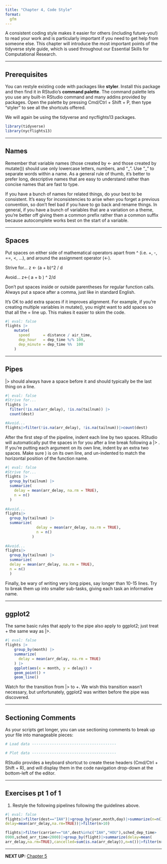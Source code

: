 ```yaml
---
title: "Chapter 4, Code Style"
format:
  gfm
---
```


A consistent coding style makes it easier for others (including future-you!) to read your work and is particularly important if you need to get help from someone else.
This chapter will introduce the most important points of the tidyverse style guide, which is used throughout our Essential Skills for Computational Research.

------------------------------------------------------------------------

## Prerequisites

You can restyle existing code with packages like **styler**.
Install this package and then find it in RStudio's **command palette**.
The command palette lets you use any built-in RStudio command and many addins provided by packages.
Open the palette by pressing Cmd/Ctrl + Shift + P, then type “styler” to see all the shortcuts offered.

We will again be using the tidyverse and nycflights13 packages.
```r
library(tidyverse)
library(nycflights13)
```

------------------------------------------------------------------------

## Names

Remember that variable names (those created by <- and those created by mutate()) should use only lowercase letters, numbers, and "\_". Use "\_" to separate words within a name.
As a general rule of thumb, it’s better to prefer long, descriptive names that are easy to understand rather than concise names that are fast to type.

If you have a bunch of names for related things, do your best to be consistent.
It’s easy for inconsistencies to arise when you forget a previous convention, so don’t feel bad if you have to go back and rename things.
In general, if you have a bunch of variables that are a variation on a theme, you’re better off giving them a common prefix rather than a common suffix because autocomplete works best on the start of a variable.

------------------------------------------------------------------------

## Spaces

Put spaces on either side of mathematical operators apart from ^ (i.e. +, -, ==, <, …), and around the assignment operator (<-).

  Strive for...
  z <- (a + b)^2 / d

  Avoid...
  z<-( a + b ) ^ 2/d

Don’t put spaces inside or outside parentheses for regular function calls.
Always put a space after a comma, just like in standard English.

It’s OK to add extra spaces if it improves alignment.
For example, if you’re creating multiple variables in mutate(), you might want to add spaces so that all the = line up.
This makes it easier to skim the code.
```r
#| eval: false
flights |> 
    mutate(
      speed      = distance / air_time,
      dep_hour   = dep_time %/% 100,
      dep_minute = dep_time %%  100
    )
```

------------------------------------------------------------------------

## Pipes

|> should always have a space before it and should typically be the last thing on a line.
```r
#| eval: false
#Strive for...
flights |>  
  filter(!is.na(arr_delay), !is.na(tailnum)) |> 
  count(dest)

#Avoid...
flights|>filter(!is.na(arr_delay), !is.na(tailnum))|>count(dest)
```

After the first step of the pipeline, indent each line by two spaces.
RStudio will automatically put the spaces in for you after a line break following a |> .
If you’re putting each argument on its own line, indent by an extra two spaces. Make sure ) is on its own line, and un-indented to match the horizontal position of the function name.
```r
#| eval: false
#Strive for...
flights |>  
  group_by(tailnum) |> 
  summarize(
    delay = mean(arr_delay, na.rm = TRUE),
    n = n()
  )
  
#Avoid...
flights|>
  group_by(tailnum) |> 
  summarize(
              delay = mean(arr_delay, na.rm = TRUE), 
              n = n()
            )
              
#Avoid...
flights|>
  group_by(tailnum) |> 
  summarize(
  delay = mean(arr_delay, na.rm = TRUE), 
  n = n()
  )
```

Finally, be wary of writing very long pipes, say longer than 10-15 lines.
Try to break them up into smaller sub-tasks, giving each task an informative name.

------------------------------------------------------------------------

## ggplot2

The same basic rules that apply to the pipe also apply to ggplot2; just treat + the same way as |>.
```r
#| eval: false
flights |> 
    group_by(month) |> 
    summarize(
      delay = mean(arr_delay, na.rm = TRUE)
    ) |> 
    ggplot(aes(x = month, y = delay)) +
    geom_point() + 
    geom_line()
```
    
Watch for the transition from |> to +.
We wish this transition wasn’t necessary, but unfortunately, ggplot2 was written before the pipe was discovered.

------------------------------------------------------------------------

## Sectioning Comments

As your scripts get longer, you can use sectioning comments to break up your file into manageable pieces:
```r
# Load data --------------------------------------

# Plot data --------------------------------------
```

RStudio provides a keyboard shortcut to create these headers (Cmd/Ctrl + Shift + R), and will display them in the code navigation drop-down at the bottom-left of the editor.

------------------------------------------------------------------------

## Exercises pt 1 of 1

1. Restyle the following pipelines following the guidelines above.
```r
#| eval: false
flights|>filter(dest=="IAH")|>group_by(year,month,day)|>summarize(n=n(),
delay=mean(arr_delay,na.rm=TRUE))|>filter(n>10)

flights|>filter(carrier=="UA",dest%in%c("IAH","HOU"),sched_dep_time>
0900,sched_arr_time<2000)|>group_by(flight)|>summarize(delay=mean(
arr_delay,na.rm=TRUE),cancelled=sum(is.na(arr_delay)),n=n())|>filter(n>10)
```

------------------------------------------------------------------------

**NEXT UP:** [Chapter 5](https://github.com/UCSC-Treehouse/Essential-skills-for-Treehouse-computational-research/blob/main/Chapter-Instructions/Chapter_05_Instructions.md)

